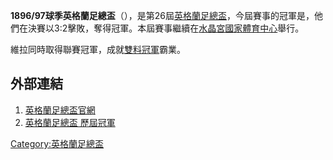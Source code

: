 '''1896/97球季英格蘭足總盃'''（{{lang-en|FA Cup}}），是第26屆[[英格蘭足總盃|英格蘭足總盃]]，今屆賽事的冠軍是{{fc|阿士東維拉}}，他們在決賽以3:2擊敗{{fc|愛華頓}}，奪得冠軍。本屆賽事繼續在[[水晶宮國家體育中心|水晶宮國家體育中心]]舉行。

維拉同時取得聯賽冠軍，成就[[雙料冠軍|雙料冠軍]]霸業。

==外部連結==
#[http://www.thefa.com/thefacup 英格蘭足總盃官網]{{Webarchive|url=https://wayback.archive-it.org/all/20120424194609/http://www.thefa.com/TheFACup |date=2012-04-24 }}
#[http://www.worldfootball.net/winner/eng-fa-cup/ 英格蘭足總盃 歷屆冠軍]{{Wayback|url=http://www.worldfootball.net/winner/eng-fa-cup/ |date=20190102002248 }}

{{英格兰足总杯}}

[[Category:英格蘭足總盃|Category:英格蘭足總盃]]


{{soccer-stub}}